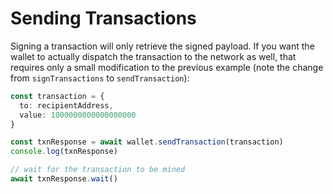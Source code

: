 # Sending Transactions

Signing a transaction will only retrieve the signed payload.
If you want the wallet to actually dispatch the transaction to the network as well, that requires only a small modification to the previous example (note the change from `signTransactions` to `sendTransaction`):

```ts
const transaction = {
  to: recipientAddress,
  value: 1000000000000000000
}

const txnResponse = await wallet.sendTransaction(transaction)
console.log(txnResponse)

// wait for the transaction to be mined
await txnResponse.wait()
```
